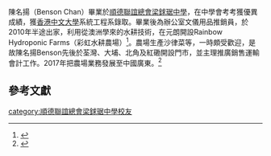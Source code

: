 {{inappropriate tone|time=2017-03-27T10:46:57+00:00}}
陳名揚（Benson Chan）畢業於[[順德聯誼總會梁銶琚中學|順德聯誼總會梁銶琚中學]]，在中學會考考獲優異成績，獲[[香港中文大學|香港中文大學]]系統工程系錄取。畢業後為辦公室文儀用品推銷員，於2010年半途出家，利用從澳洲學來的水耕技術，在元朗開設Rainbow Hydroponic Farms（彩虹水耕農場）<ref>{{cite web|author1=經濟日報|title=大學生回歸田園　做快樂都市農夫|url=http://www.etnet.com.hk/www/tc/seg/features_detail.php?newsid=160|accessdate=2017-05-20|archive-date=2017-03-28|archive-url=https://web.archive.org/web/20170328015636/http://www.etnet.com.hk/www/tc/seg/features_detail.php?newsid=160|dead-url=no}}</ref>。農場生產沙律菜等，一時頗受歡迎，是故陳名揚Benson先後於荃灣、大埔、北角及紅磡開設門市，並主理推廣銷售運輸會計工作。2017年把農場業務發展至中國廣東。<ref>{{Cite news|url=http://litalife.pixnet.net/blog/post/47666422-%E5%A3%B9%E7%9B%A4%E7%94%9F%E6%84%8F--%E7%8F%BE%E4%BB%A3%E8%BE%B2%E5%A4%AB%E3%80%80%E6%B0%B4%E8%80%95%E8%8F%9C%E9%9F%BF%E6%9C%B5-%E5%A3%B9%E5%91%A8%E5%88%8A-1186|title=壹盤生意　現代農夫　水耕菜響朵　壹週刊1186期|last=|first=|date=|work=|accessdate=|archive-date=2017-03-27|archive-url=https://web.archive.org/web/20170327171505/http://litalife.pixnet.net/blog/post/47666422-%E5%A3%B9%E7%9B%A4%E7%94%9F%E6%84%8F--%E7%8F%BE%E4%BB%A3%E8%BE%B2%E5%A4%AB%E3%80%80%E6%B0%B4%E8%80%95%E8%8F%9C%E9%9F%BF%E6%9C%B5-%E5%A3%B9%E5%91%A8%E5%88%8A-1186|dead-url=no}}</ref>

==參考文獻==
{{reflist}}
[[category:順德聯誼總會梁銶琚中學校友|category:順德聯誼總會梁銶琚中學校友]]